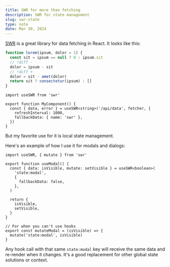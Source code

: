 ```yaml
---
title: SWR for more than fetching
description: SWR for state management
slug: swr-state
type: note
date: Mar 30, 2024
---
```


[SWR](https://swr.vercel.app/) is a great library for data fetching in React.
It looks like this:


```js myfile.js
function lorem(ipsum, dolor = 1) {
  const sit = ipsum == null ? 0 : ipsum.sit
  // !diff -
  dolor = ipsum - sit
  // !diff +
  dolor = sit - amet(dolor)
  return sit ? consectetur(ipsum) : []
}
```


```tsx
import useSWR from 'swr'

export function MyComponent() {
  const { data, error } = useSWR<string>('/api/data', fetcher, {
    refreshInterval: 1000,
    fallbackData: { name: 'swr' },
  })
}
```

But my favorite use for it is local state management.

Here's an example of how I use it for modals and dialogs:

```tsx
import useSWR, { mutate } from 'swr'

export function useModal() {
  const { data: isVisible, mutate: setVisible } = useSWR<boolean>(
    'state:modal',
    {
      fallbackData: false,
    },
  )

  return {
    isVisible,
    setVisible,
  }
}

// For when you can't use hooks
export const mutateModal = (isVisible) => {
  mutate('state:modal', isVisible)
}
```

Any hook call with that same `state:modal` key will receive the same data and re-render when it changes.
It's a good replacement for other global state solutions or context.
